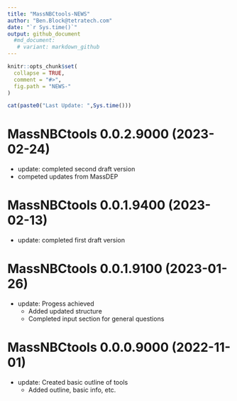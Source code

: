 ```yaml
---
title: "MassNBCtools-NEWS"
author: "Ben.Block@tetratech.com"
date: "`r Sys.time()`"
output: github_document
  #md_document:
   # variant: markdown_github
---
```


<!-- NEWS.md is generated from NEWS.Rmd. Please edit that file -->

```r
knitr::opts_chunk$set(
  collapse = TRUE,
  comment = "#>",
  fig.path = "NEWS-"
)
```

```r
cat(paste0("Last Update: ",Sys.time()))
```

# MassNBCtools 0.0.2.9000 (2023-02-24)

-   update: completed second draft version
-   competed updates from MassDEP

# MassNBCtools 0.0.1.9400 (2023-02-13)

-   update: completed first draft version
    
# MassNBCtools 0.0.1.9100 (2023-01-26)

-   update: Progess achieved
    -   Added updated structure
    -   Completed input section for general questions

# MassNBCtools 0.0.0.9000 (2022-11-01)

-   update: Created basic outline of tools
    -   Added outline, basic info, etc.

